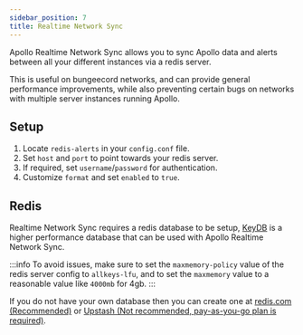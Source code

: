 ```yaml
---
sidebar_position: 7
title: Realtime Network Sync
---
```


Apollo Realtime Network Sync allows you to sync Apollo data and alerts between all your different instances via a redis server.

This is useful on bungeecord networks, and can provide general performance improvements, while also preventing certain bugs on networks with multiple server instances running Apollo.

## Setup

1. Locate `redis-alerts` in your `config.conf` file.
2. Set `host` and `port` to point towards your redis server.
3. If required, set `username`/`password` for authentication.
4. Customize `format` and set `enabled` to `true`.

## Redis

Realtime Network Sync requires a redis database to be setup, [KeyDB](https://docs.keydb.dev/docs/ppa-deb) is a higher performance database that can be used with Apollo Realtime Network Sync.

:::info
To avoid issues, make sure to set the `maxmemory-policy` value of the redis server config to `allkeys-lfu`, and to set the `maxmemory` value to a reasonable value like `4000mb` for 4gb.
:::

If you do not have your own database then you can create one at [redis.com (Recommended)](https://redis.com/) or [Upstash (Not recommended, pay-as-you-go plan is required)](https://upstash.com/).